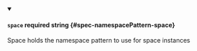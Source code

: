 
<details className="config-field" data-expandable="false" open>
<summary>

#### `space` <span className="config-field-required" data-required="false">required</span> <span className="config-field-type">string</span> <span className="config-field-default"></span> <span className="config-field-enum"></span> {#spec-namespacePattern-space}

Space holds the namespace pattern to use for space instances

</summary>



</details>
